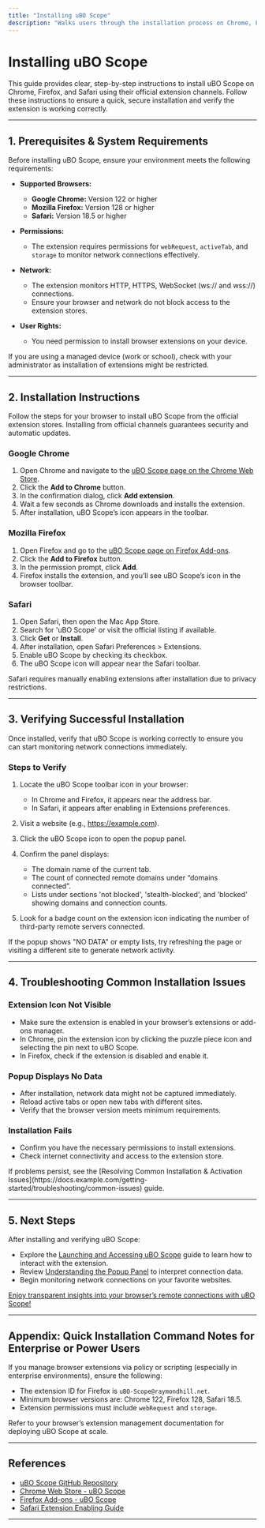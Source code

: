 ```yaml
---
title: "Installing uBO Scope"
description: "Walks users through the installation process on Chrome, Firefox, and Safari using official extension channels. Clear, step-by-step instructions ensure quick, secure installation and initial verification."
---
```


# Installing uBO Scope

This guide provides clear, step-by-step instructions to install uBO Scope on Chrome, Firefox, and Safari using their official extension channels. Follow these instructions to ensure a quick, secure installation and verify the extension is working correctly.

---

## 1. Prerequisites & System Requirements

Before installing uBO Scope, ensure your environment meets the following requirements:

- **Supported Browsers:**
  - **Google Chrome:** Version 122 or higher
  - **Mozilla Firefox:** Version 128 or higher
  - **Safari:** Version 18.5 or higher

- **Permissions:**
  - The extension requires permissions for `webRequest`, `activeTab`, and `storage` to monitor network connections effectively.

- **Network:**
  - The extension monitors HTTP, HTTPS, WebSocket (ws:// and wss://) connections.
  - Ensure your browser and network do not block access to the extension stores.

- **User Rights:**
  - You need permission to install browser extensions on your device.

<Tip>
If you are using a managed device (work or school), check with your administrator as installation of extensions might be restricted.
</Tip>

---

## 2. Installation Instructions

Follow the steps for your browser to install uBO Scope from the official extension stores. Installing from official channels guarantees security and automatic updates.

### Google Chrome

1. Open Chrome and navigate to the [uBO Scope page on the Chrome Web Store](https://chromewebstore.google.com/detail/ubo-scope/bbdpgcaljkaaigfcomhidmneffjjjfgp).
2. Click the **Add to Chrome** button.
3. In the confirmation dialog, click **Add extension**.
4. Wait a few seconds as Chrome downloads and installs the extension.
5. After installation, uBO Scope’s icon appears in the toolbar.

### Mozilla Firefox

1. Open Firefox and go to the [uBO Scope page on Firefox Add-ons](https://addons.mozilla.org/firefox/addon/ubo-scope/).
2. Click the **Add to Firefox** button.
3. In the permission prompt, click **Add**.
4. Firefox installs the extension, and you’ll see uBO Scope’s icon in the browser toolbar.

### Safari

1. Open Safari, then open the Mac App Store.
2. Search for 'uBO Scope' or visit the official listing if available.
3. Click **Get** or **Install**.
4. After installation, open Safari Preferences > Extensions.
5. Enable uBO Scope by checking its checkbox.
6. The uBO Scope icon will appear near the Safari toolbar.

<Warning>
Safari requires manually enabling extensions after installation due to privacy restrictions.
</Warning>

---

## 3. Verifying Successful Installation

Once installed, verify that uBO Scope is working correctly to ensure you can start monitoring network connections immediately.

### Steps to Verify

1. Locate the uBO Scope toolbar icon in your browser:
   - In Chrome and Firefox, it appears near the address bar.
   - In Safari, it appears after enabling in Extensions preferences.

2. Visit a website (e.g., https://example.com).
3. Click the uBO Scope icon to open the popup panel.
4. Confirm the panel displays:
   - The domain name of the current tab.
   - The count of connected remote domains under “domains connected”.
   - Lists under sections 'not blocked', 'stealth-blocked', and 'blocked' showing domains and connection counts.

5. Look for a badge count on the extension icon indicating the number of third-party remote servers connected.

<Tip>
If the popup shows "NO DATA" or empty lists, try refreshing the page or visiting a different site to generate network activity.
</Tip>

---

## 4. Troubleshooting Common Installation Issues

### Extension Icon Not Visible
- Make sure the extension is enabled in your browser’s extensions or add-ons manager.
- In Chrome, pin the extension icon by clicking the puzzle piece icon and selecting the pin next to uBO Scope.
- In Firefox, check if the extension is disabled and enable it.

### Popup Displays No Data
- After installation, network data might not be captured immediately.
- Reload active tabs or open new tabs with different sites.
- Verify that the browser version meets minimum requirements.

### Installation Fails
- Confirm you have the necessary permissions to install extensions.
- Check internet connectivity and access to the extension store.

<Note>
If problems persist, see the [Resolving Common Installation & Activation Issues](https://docs.example.com/getting-started/troubleshooting/common-issues) guide.
</Note>

---

## 5. Next Steps

After installing and verifying uBO Scope:

- Explore the [Launching and Accessing uBO Scope](https://docs.example.com/getting-started/first-run-experience/launching-extension) guide to learn how to interact with the extension.
- Review [Understanding the Popup Panel](https://docs.example.com/getting-started/first-run-experience/understanding-popup-panel) to interpret connection data.
- Begin monitoring network connections on your favorite websites.

<u>Enjoy transparent insights into your browser’s remote connections with uBO Scope!</u>

---

## Appendix: Quick Installation Command Notes for Enterprise or Power Users

If you manage browser extensions via policy or scripting (especially in enterprise environments), ensure the following:

- The extension ID for Firefox is `uBO-Scope@raymondhill.net`.
- Minimum browser versions are: Chrome 122, Firefox 128, Safari 18.5.
- Extension permissions must include `webRequest` and `storage`.

Refer to your browser’s extension management documentation for deploying uBO Scope at scale.

---

## References

- [uBO Scope GitHub Repository](https://github.com/gorhill/uBO-Scope)
- [Chrome Web Store - uBO Scope](https://chromewebstore.google.com/detail/ubo-scope/bbdpgcaljkaaigfcomhidmneffjjjfgp)
- [Firefox Add-ons - uBO Scope](https://addons.mozilla.org/firefox/addon/ubo-scope/)
- [Safari Extension Enabling Guide](https://support.apple.com/en-us/HT202020)


---